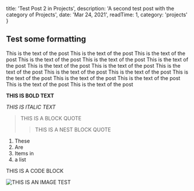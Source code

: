 
  title: 'Test Post 2 in Projects',
  description: 'A second test post with the category of Projects',
  date: 'Mar 24, 2021',
  readTime: 1,
  category: 'projects'
}


## Test some formatting 

This is the text of the post This is the text of the post This is the text of the post This is the text of the post
This is the text of the post This is the text of the post This is the text of the post This is the text of the post
This is the text of the post This is the text of the post This is the text of the post This is the text of the post
This is the text of the post This is the text of the post This is the text of the post This is the text of the post

**THIS IS BOLD TEXT**

*THIS IS ITALIC TEXT*

> THIS IS A BLOCK QUOTE
>> THIS IS A NEST BLOCK QUOTE

1. These
2. Are
3. Items in
4. a list

  THIS IS A CODE BLOCK

  ![THIS IS AN IMAGE TEST](/github-mark.png)